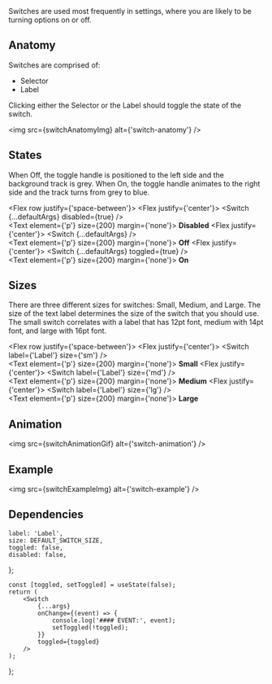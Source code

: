 



<Meta component={Switch} title="Components/Switch" />

<Title>Switches</Title>

<Subtitle>
    Switches are used most frequently in settings, where you are likely to be turning options on or
    off.
</Subtitle>

## Anatomy

Switches are comprised of:

-   Selector
-   Label

Clicking either the Selector or the Label should toggle the state of the switch.

<img src={switchAnatomyImg} alt={'switch-anatomy'} />

## States

When Off, the toggle handle is positioned to the left side and the background track is grey. When On, the toggle handle animates to the right side and the track turns from grey to blue.

<Flex row justify={'space-between'}>
    <Flex justify={'center'}>
        <Switch {...defaultArgs} disabled={true} />
        <br />
        <Text element={'p'} size={200} margin={'none'}>
            <strong>Disabled</strong>
        </Text>
    </Flex>
    <Flex justify={'center'}>
        <Switch {...defaultArgs} />
        <br />
        <Text element={'p'} size={200} margin={'none'}>
            <strong>Off</strong>
        </Text>
    </Flex>
    <Flex justify={'center'}>
        <Switch {...defaultArgs} toggled={true} />
        <br />
        <Text element={'p'} size={200} margin={'none'}>
            <strong>On</strong>
        </Text>
    </Flex>
</Flex>

## Sizes

There are three different sizes for switches: Small, Medium, and Large. The size of the text label determines the size of the switch that you should use. The small switch correlates with a label that has 12pt font, medium with 14pt font, and large with 16pt font.

<Flex row justify={'space-between'}>
    <Flex justify={'center'}>
        <Switch label={'Label'} size={'sm'} />
        <br />
        <Text element={'p'} size={200} margin={'none'}>
            <strong>Small</strong>
        </Text>
    </Flex>
    <Flex justify={'center'}>
        <Switch label={'Label'} size={'md'} />
        <br />
        <Text element={'p'} size={200} margin={'none'}>
            <strong>Medium</strong>
        </Text>
    </Flex>
    <Flex justify={'center'}>
        <Switch label={'Label'} size={'lg'} />
        <br />
        <Text element={'p'} size={200} margin={'none'}>
            <strong>Large</strong>
        </Text>
    </Flex>
</Flex>

## Animation

<img src={switchAnimationGif} alt={'switch-animation'} />

## Example

<img src={switchExampleImg} alt={'switch-example'} />

## Dependencies

<ArgsTable of={Switch} exclude={[...DEFAULT_ARGUMENTS_TABLE_EXCLUSION]} />

    label: 'Label',
    size: DEFAULT_SWITCH_SIZE,
    toggled: false,
    disabled: false,
};

    const [toggled, setToggled] = useState(false);
    return (
        <Switch
            {...args}
            onChange={(event) => {
                console.log('#### EVENT:', event);
                setToggled(!toggled);
            }}
            toggled={toggled}
        />
    );
};

<Canvas hidden>
    <Story
        name="Default"
        argTypes={{
            label: { control: { type: 'text' } },
            size: { control: { type: 'select', options: SWITCH_SIZES } },
            disabled: { control: { type: 'boolean' } },
            ...Utils.hideComponentProperties([
                'width',
                'height',
                'innerWidth',
                'className',
                'onClick',
                'onChange',
                'toggled',
            ]),
        }}
        args={defaultArgs}
    >
        {(args) => <ControlledSwitch {...args} />}
    </Story>
</Canvas>
